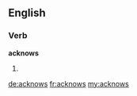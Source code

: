==English==

===Verb===
'''acknows'''

# {{third-person singular of|acknow}}

[[de:acknows]]
[[fr:acknows]]
[[my:acknows]]